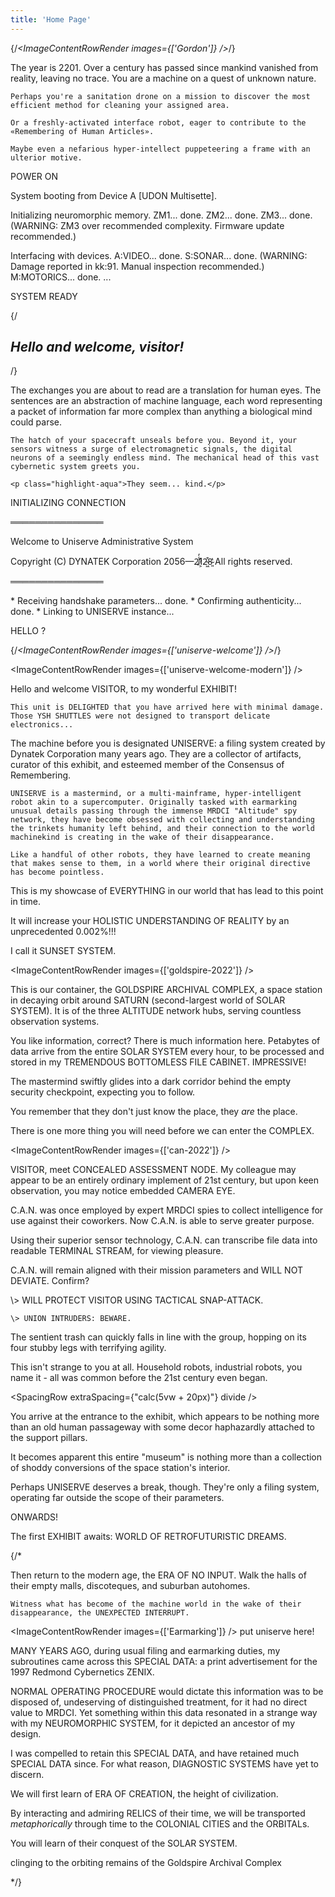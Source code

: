 ```yaml
---
title: 'Home Page'
---
```


{/*<ImageContentRowRender 
  images={['Gordon']}
/>*/}

<TextContentRow>
    <p class="highlight-orange">The year is 2201. Over a century has passed since mankind vanished from reality, leaving no trace. You are a machine on a quest of unknown nature.</p>

    Perhaps you're a sanitation drone on a mission to discover the most efficient method for cleaning your assigned area.

    Or a freshly-activated interface robot, eager to contribute to the «Remembering of Human Articles».

    Maybe even a nefarious hyper-intellect puppeteering a frame with an ulterior motive.
</TextContentRow>

<QuoteContentRowRender author={AuthorTerminal}>
POWER ON

System booting from Device A [UDON Multisette].

Initializing neuromorphic memory.
ZM1... done.
ZM2... done.
ZM3... done.
(WARNING: ZM3 over recommended complexity. Firmware update recommended.)

Interfacing with devices.
A:VIDEO... done.
S:SONAR... done.
(WARNING: Damage reported in kk:91. Manual inspection recommended.)
M:MOTORICS... done.
...

SYSTEM READY
</QuoteContentRowRender>

{/*<HeadingContentRow classes="" verticalSpacing={50}>
    <h2 className="highlight-orange">Hello and welcome, visitor!</h2>
</HeadingContentRow>*/}

<TextContentRow>
    The exchanges you are about to read are a translation for human eyes. The sentences are an abstraction of machine language, each word representing a packet of information far more complex than anything a biological mind could parse.

    The hatch of your spacecraft unseals before you. Beyond it, your sensors witness a surge of electromagnetic signals, the digital neurons of a seemingly endless mind. The mechanical head of this vast cybernetic system greets you.

    <p class="highlight-aqua">They seem... kind.</p>
</TextContentRow>

<QuoteContentRowRender author={AuthorTerminal} >
INITIALIZING CONNECTION

═══════════════

Welcome to Uniserve Administrative System

Copyright \(C\) DYNATEK Corporation 2056—2̸̾̓1̷͕͑2̵͖͒8̴͈̔ 
All rights reserved.

═══════════════

\* Receiving handshake parameters... done.
\* Confirming authenticity... done.
\* Linking to UNISERVE instance...

HELLO ?
</QuoteContentRowRender>

{/*<ImageContentRowRender 
  images={['uniserve-welcome']}
/>*/}

<ImageContentRowRender 
  images={['uniserve-welcome-modern']}
/>

<QuoteContentRowRender author={AuthorUniserve} >
    Hello and welcome VISITOR, to my wonderful EXHIBIT!

    This unit is DELIGHTED that you have arrived here with minimal damage. Those YSH SHUTTLES were not designed to transport delicate electronics...    
</QuoteContentRowRender>

<TextContentRow>
    The machine before you is designated UNISERVE: a filing system created by Dynatek Corporation many years ago. They are a collector of artifacts, curator of this exhibit, and esteemed member of the Consensus of Remembering.

    UNISERVE is a mastermind, or a multi-mainframe, hyper-intelligent robot akin to a supercomputer. Originally tasked with earmarking unusual details passing through the immense MRDCI "Altitude" spy network, they have become obsessed with collecting and understanding the trinkets humanity left behind, and their connection to the world machinekind is creating in the wake of their disappearance.

    Like a handful of other robots, they have learned to create meaning that makes sense to them, in a world where their original directive has become pointless.
</TextContentRow>

<QuoteContentRowRender author={AuthorUniserve} none >
This is my showcase of EVERYTHING in our world that has lead to this point in time.

It will increase your HOLISTIC UNDERSTANDING OF REALITY by an unprecedented 0.002%!!!

I call it SUNSET SYSTEM.
</QuoteContentRowRender>

<ImageContentRowRender 
  images={['goldspire-2022']}
/>

<QuoteContentRowRender author={AuthorUniserve} >
This is our container, the GOLDSPIRE ARCHIVAL COMPLEX, a space station in decaying orbit around SATURN (second-largest world of SOLAR SYSTEM). It is of the three ALTITUDE network hubs, serving countless observation systems. 

You like information, correct? There is much information here. Petabytes of data arrive from the entire SOLAR SYSTEM every hour, to be processed and stored in my TREMENDOUS BOTTOMLESS FILE CABINET. IMPRESSIVE!
</QuoteContentRowRender>


<TextContentRow>
    The mastermind swiftly glides into a dark corridor behind the empty security checkpoint, expecting you to follow. 

You remember that they don't just know the place, they *are* the place.
</TextContentRow>

<QuoteContentRowRender author={AuthorUniserve} none >
There is one more thing you will need before we can enter the COMPLEX.
</QuoteContentRowRender>

<ImageContentRowRender 
  images={['can-2022']}
/>

<QuoteContentRowRender author={AuthorUniserve} >
    VISITOR, meet CONCEALED ASSESSMENT NODE. My colleague may appear to be an entirely ordinary implement of 21st century, but upon keen observation, you may notice embedded CAMERA EYE. 

C.A.N. was once employed by expert MRDCI spies to collect intelligence for use against their coworkers. Now C.A.N. is able to serve greater purpose. 

Using their superior sensor technology, C.A.N. can transcribe file data into readable TERMINAL STREAM, for viewing pleasure.

C.A.N. will remain aligned with their mission parameters and WILL NOT DEVIATE. Confirm?
</QuoteContentRowRender>

<QuoteContentRowRender author={AuthorCAN} >
    \> WILL PROTECT VISITOR USING TACTICAL SNAP-ATTACK.
    
    \> UNION INTRUDERS: BEWARE.
</QuoteContentRowRender>

<TextContentRow>
The sentient trash can quickly falls in line with the group, hopping on its four stubby legs with terrifying agility.

This isn't strange to you at all. Household robots, industrial robots, you name it - all was common before the 21st century even began.
</TextContentRow>

<SpacingRow extraSpacing={"calc(5vw + 20px)"} divide />

<TextContentRow>
You arrive at the entrance to the exhibit, which appears to be nothing more than an old human passageway with some decor haphazardly attached to the support pillars.

It becomes apparent this entire "museum" is nothing more than a collection of shoddy conversions of the space station's interior.

Perhaps UNISERVE deserves a break, though. They're only a filing system, operating far outside the scope of their parameters.
</TextContentRow>

<QuoteContentRowRender author={AuthorUniserve} >
ONWARDS!

The first EXHIBIT awaits: WORLD OF RETROFUTURISTIC DREAMS.
</QuoteContentRowRender>


{/*

<QuoteContentRowRender author={AuthorUniserve} >
    Then return to the modern age, the ERA OF NO INPUT. Walk the halls of their empty malls, discoteques, and suburban autohomes. 
    
    Witness what has become of the machine world in the wake of their disappearance, the UNEXPECTED INTERRUPT.
</QuoteContentRowRender>



<ImageContentRowRender 
  images={['Earmarking']}
/> put uniserve here!

<QuoteContentRowRender author={AuthorUniserve} >
    MANY YEARS AGO, during usual filing and earmarking duties, my subroutines came across this SPECIAL DATA: a print advertisement for the 1997 Redmond Cybernetics ZENIX.

NORMAL OPERATING PROCEDURE would dictate this information was to be disposed of, undeserving of distinguished treatment, for it had no direct value to MRDCI. Yet something within this data resonated in a strange way with my NEUROMORPHIC SYSTEM, for it depicted an ancestor of my design.

I was compelled to retain this SPECIAL DATA, and have retained much SPECIAL DATA since. For what reason, DIAGNOSTIC SYSTEMS have yet to discern.
</QuoteContentRowRender>











<QuoteContentRowRender author={AuthorUniserve} >
We will first learn of ERA OF CREATION, the height of civilization. 

By interacting and admiring RELICS of their time, we will be transported *metaphorically* through time to the COLONIAL CITIES and the ORBITALs.

You will learn of their conquest of the SOLAR SYSTEM.

clinging to the orbiting remains of the Goldspire Archival Complex
</QuoteContentRowRender>


*/}